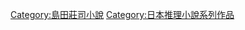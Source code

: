 {{DEFAULTSORT:Yoshiki Takeshi Series}}
[[Category:島田莊司小說|Category:島田莊司小說]]
[[Category:日本推理小說系列作品|Category:日本推理小說系列作品]]